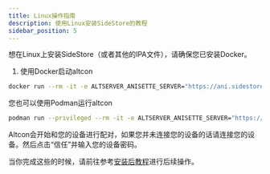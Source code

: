 ```yaml
---
title: Linux操作指南
description: 使用Linux安装SideStore的教程
sidebar_position: 5
---
```


想在Linux上安装SideStore（或者其他的IPA文件），请确保您已安装Docker。

1. 使用Docker启动altcon
```bash
docker run --rm -it -e ALTSERVER_ANISETTE_SERVER="https://ani.sidestore.io/" -v ${PWD}/:/mnt/ -v /var/run:/var/run ghcr.io/sidestore/altcon
```

您也可以使用Podman运行altcon
```bash
podman run --privileged --rm -it -e ALTSERVER_ANISETTE_SERVER="https://ani.sidestore.io/" -v ${PWD}/:/mnt/ -v /var/run:/var/run ghcr.io/sidestore/altcon
```

Altcon会开始和您的设备进行配对，如果您并未连接您的设备的话请连接您的设备。然后点击“信任”并输入您的设备密码。

当你完成这些的时候，请前往参考[安装后教程](post-install)进行后续操作。
